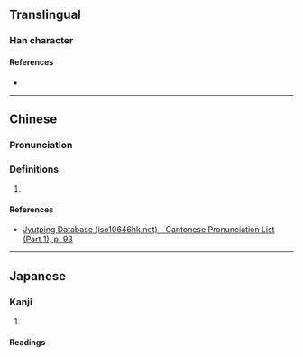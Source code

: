 {{character info}}
==Translingual==

===Han character===
{{Han char|rn=38|rad=女|as=07|sn=10|four=|canj=VOVO|ids=⿰女似}}

====References====
* {{Han ref|kx=0263.251|dkj=06354|dj=0530.100|hdz=21045.150|uh=5A30|ud=23088}}

----

==Chinese==
{{zh-forms}}

===Pronunciation===
{{zh-pron
|m=sì
|c=ci5
|cat=
}}

===Definitions===
{{zh-hanzi}}

# {{rfdef|zh}}

====References====
* [http://www.iso10646hk.net/jp/document/download.jsp Jyutping Database (iso10646hk.net) - Cantonese Pronunciation List (Part 1), p. 93]

----

==Japanese==

===Kanji===
{{ja-kanji|grade=|rs=女07}}

# {{rfdef|ja|sort=女07}}

====Readings====
{{ja-readings|on=[[じ]] (ji), [[し]] (shi)|kun=[[あね]] (ane)}}